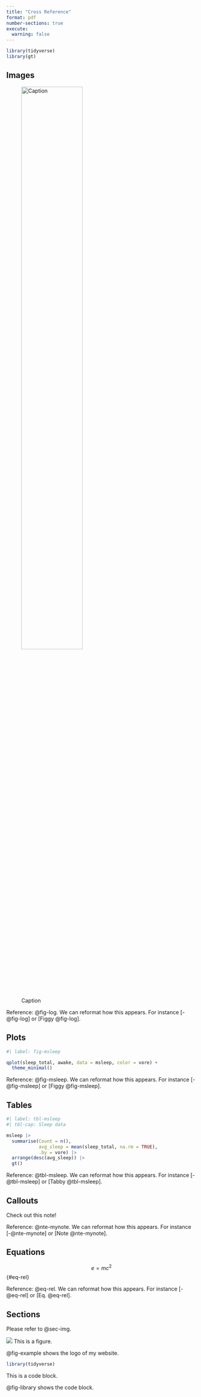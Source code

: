 ```yaml
---
title: "Cross Reference"
format: pdf
number-sections: true
execute:
  warning: false
---
```


```r
library(tidyverse)
library(gt)
```

## Images {#sec-img}


![Caption](candoso.png){width=61.8% #fig-log}

Reference: @fig-log. We can reformat how this appears. For instance [-@fig-log] or [Figgy @fig-log]. 

## Plots

```r
#| label: fig-msleep

qplot(sleep_total, awake, data = msleep, color = vore) +
  theme_minimal()

```

Reference: @fig-msleep. We can reformat how this appears. For instance [-@fig-msleep] or [Figgy @fig-msleep].

## Tables
```r
#| label: tbl-msleep
#| tbl-cap: Sleep data

msleep |> 
  summarise(Count = n(),
            avg_sleep = mean(sleep_total, na.rm = TRUE),
            .by = vore) |>
  arrange(desc(avg_sleep)) |>
  gt()
```

Reference: @tbl-msleep. We can reformat how this appears. For instance [-@tbl-msleep] or [Tabby @tbl-msleep].

## Callouts

:::{.callout-note #nte-mynote}
Check out this note!
:::

Reference: @nte-mynote. We can reformat how this appears. For instance [-@nte-mynote] or [Note @nte-mynote].

## Equations

$$ e = mc^2 $$ {#eq-rel}

Reference: @eq-rel. We can reformat how this appears. For instance [-@eq-rel] or [Eq. @eq-rel].

## Sections

Please refer to @sec-img. 

:::{#fig-example}
![](candoso.png)
This is a figure.
:::

@fig-example shows the logo of my website.

:::{#fig-library}

```r
library(tidyverse)
```
This is a code block.
:::

@fig-library shows the code block.


